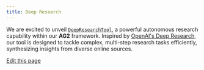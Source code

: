 ```yaml
---
title: Deep Research
---
```


We are excited to unveil [`DeepResearchTool`](/docs/api-reference/autogen/tools/experimental/DeepResearchTool), a powerful autonomous research capability within our **AG2** framework. Inspired by [OpenAI's Deep Research](https://openai.com/index/introducing-deep-research), our tool is designed to tackle complex, multi-step research tasks efficiently, synthesizing insights from diverse online sources.


<DeepResearch/>

<div className="edit-url-container">
    <a className="edit-url" href="https://github.com/ag2ai/ag2/edit/main/website/docs/user-guide/reference-tools/deep-research.mdx" target='_blank'><Icon icon="pen" iconType="solid" size="13px"/> Edit this page</a>
</div>
